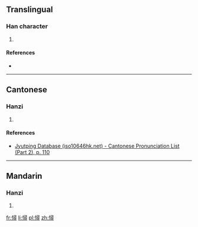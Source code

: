 ==Translingual==

===Han character===
{{Han char|rn=61|rad=心|as=12|sn=15|four=9704<sub>6</sub>|canj=心尸一戈 (PSMI)}}

# {{defn|Han|sort=心12}}

====References====
* {{Han ref|kx=0404.150|dkj=11272|hdz=42356.120|uh=61B3|ud=25011|bh=E5AB|bd=58795}}

----

==Cantonese==

===Hanzi===
{{yue-hanzi|jyut=[[taam2]]|y=taam2}}

# {{defn|lang=yue|sort=心12}}

====References====
* [http://www.iso10646hk.net/jp/document/download.jsp Jyutping Database (iso10646hk.net) - Cantonese Pronunciation List (Part 2), p. 110]

----

==Mandarin==

===Hanzi===
{{cmn-hanzi|pin=[[tǎn]] ([[tan3]])|wg=t'an<sup>3</sup>}}

# {{defn|lang=cmn|sort=心12}}

[[fr:憳]]
[[li:憳]]
[[pl:憳]]
[[zh:憳]]